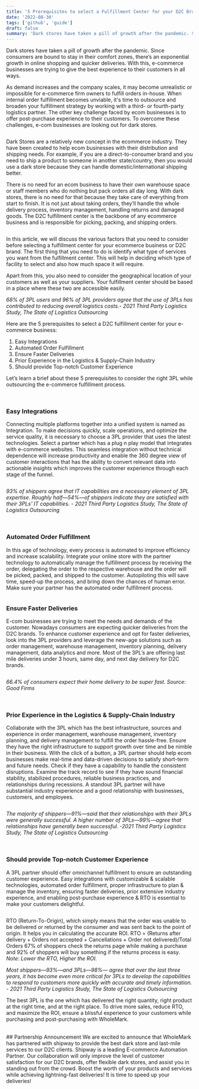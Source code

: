 ```yaml
---
title: '5 Prerequisites to select a Fulfillment Center for your D2C Brand'
date: '2022-08-30'
tags: ['github', 'guide']
draft: false
summary: 'Dark stores have taken a pill of growth after the pandemic. Since consumers are bound to stay in their comfort zones, there’s an exponential growth in online shopping and quicker deliveries. With this, e-commerce businesses are trying to give the best experience to their customers in all ways.'
---
```


Dark stores have taken a pill of growth after the pandemic. Since consumers are bound to stay in their comfort zones, there’s an exponential growth in online shopping and quicker deliveries. With this, e-commerce businesses are trying to give the best experience to their customers in all ways. 

As demand increases and the company scales, it may become unrealistic or impossible for e-commerce firm owners to fulfill orders in-house. When internal order fulfillment becomes unviable, it's time to outsource and broaden your fulfillment strategy by working with a third- or fourth-party logistics partner. The other key challenge faced by ecom businesses is to offer post-purchase experience to their customers. To overcome these challenges, e-com businesses are looking out for dark stores. 

<Image image="huge-warehouse.jpeg" />  

Dark Stores are a relatively new concept in the ecommerce industry. They have been created to help ecom businesses with their distribution and shipping needs. For example, if you are a direct-to-consumer brand and you need to ship a product to someone in another state/country, then you would use a dark store because they can handle domestic/international shipping better.

There is no need for an ecom business to have their own warehouse space or staff members who do nothing but pack orders all day long. With dark stores, there is no need for that because they take care of everything from start to finish. It is not just about taking orders, they’ll handle the whole delivery process, inventory management, handling returns and damaged goods. The D2C fulfillment center is the backbone of any ecommerce business and is responsible for picking, packing, and shipping orders.

<Image image="d2c-pink-background.jpeg" />  

In this article, we will discuss the various factors that you need to consider before selecting a fulfillment center for your ecommerce business or D2C brand. The first thing that you need to do is identify what type of services you want from the fulfillment center. This will help in deciding which type of facility to select and also how much space it will require.

Apart from this, you also need to consider the geographical location of your customers as well as your suppliers. Your fulfillment center should be based in a place where these two are accessible easily. 

_68% of 3PL users and 96% of 3PL providers agree that the use of 3PLs has contributed to reducing overall logistics costs.- 2021 Third Party Logistics Study, The State of Logistics Outsourcing_

Here are the 5 prerequisites to select a D2C fulfillment center for your e-commerce business:
1. Easy Integrations
2. Automated Order Fulfillment
3. Ensure Faster Deliveries
4. Prior Experience in the Logistics & Supply-Chain Industry
5. Should provide Top-notch Customer Experience

Let’s learn a brief about these 5 prerequisites to consider the right 3PL while outsourcing the e-commerce fulfillment process.

<br/>

### Easy Integrations
Connecting multiple platforms together into a unified system is named as Integration. To make decisions quickly, scale operations, and optimize the service quality, it is necessary to choose a 3PL provider that uses the latest technologies. Select a partner which has a plug n play model that integrates with e-commerce websites. This seamless integration without technical dependence will increase productivity and enable the 360 degree view of customer interactions that has the ability to convert relevant data into actionable insights which improves the customer experience through each stage of the funnel.

<Image image="easy-integration.png" />  

_93% of shippers agree that IT capabilities are a necessary element of 3PL expertise. Roughly half—54%—of shippers indicate they are satisfied with their 3PLs’ IT capabilities. - 2021 Third Party Logistics Study, The State of Logistics Outsourcing_

<br/>

### Automated Order Fulfillment
In this age of technology, every process is automated to improve efficiency and increase scalability. Integrate your online store with the partner technology to  automatically manage the fulfillment process by receiving the order, delegating the order to the respective warehouse and the order will be picked, packed, and shipped to the customer. Autopiloting this will save time, speed-up the process, and bring down the chances of human error. Make sure your partner has the automated order fulfillment process. 

<Image image="automate-order-fulfillment.jpg" />  

<br/>

### Ensure Faster Deliveries

E-com businesses are trying to meet the needs and demands of the customer. Nowadays consumers are expecting quicker deliveries from the D2C brands. To enhance customer experience and opt for faster deliveries, look into the 3PL providers and leverage the new-age solutions such as order management, warehouse management, inventory planning, delivery management, data analytics and more. Most of the 3PL’s are offering last mile deliveries under 3 hours, same day, and next day delivery for D2C brands.

<Image image="faster-delivery-with-wm.gif" />  

_66.4% of consumers expect their home delivery to be super fast. Source: Good Firms_

<br/>

### Prior Experience in the Logistics & Supply-Chain Industry

Collaborate with the 3PL which has the best infrastructure, sources and experience in order management, warehouse management, inventory planning, and delivery management to fulfill the order hassle-free. Ensure they have the right infrastructure to support growth over time and be nimble in their business. With the click of a button, a 3PL partner should help ecom businesses make real-time and data-driven decisions to satisfy short-term and future needs. Check if they have a capability to handle the consistent disruptions. Examine the track record to see if they have sound financial stability, stabilized procedures, reliable business practices, and relationships during recessions. A standout 3PL partner will have substantial industry experience and a good relationship with businesses, customers, and employees.

<Image image="reliable-partner.jpeg" />  

_The majority of shippers—91%—said that their relationships with their 3PLs were generally successful. A higher number of 3PLs—99%—agree that relationships have generally been successful. -2021 Third Party Logistics Study, The State of Logistics Outsourcing_

<br/>

### Should provide Top-notch Customer Experience

A 3PL partner should offer omnichannel fulfillment to ensure an outstanding customer experience. Easy integrations with customizable & scalable technologies, automated order fulfillment, proper infrastructure to plan & manage the inventory, ensuring faster deliveries, prior extensive industry experience, and enabling post-purchase experience & RTO is essential to make your customers delightful.

<Image image="top-notch.jpeg" />  

RTO (Return-To-Origin), which simply means that the order was unable to be delivered or returned by the consumer and was sent back to the point of origin. It helps you in calculating the accurate ROI.
RTO = (Returns after delivery + Orders not accepted + Cancellations + Order not delivered)/Total Orders
67% of shoppers check the returns page while making a purchase and 92% of shoppers will buy something if the returns process is easy. 
_Note: Lower the RTO, Higher the ROI._

_Most shippers—93%—and 3PLs—98%— agree that over the last three years, it has become even more critical for 3PLs to develop the capabilities to respond to customers more quickly with accurate and timely information. - 2021 Third Party Logistics Study, The State of Logistics Outsourcing_

The best 3PL is the one which has delivered the right quantity, right product at the right time, and at the right place.
To drive more sales, reduce RTO, and maximize the ROI, ensure a blissful experience to your customers while purchasing and post-purchasing with WholeMark. 

<br/>
## Partnership Announcement
We are excited to announce that WholeMark has partnered with shipway to provide the best dark store and last-mile services to our D2C clients. Shipway is a leading E-commerce Automation Partner.
Our collaboration will only improve the level of customer satisfaction for our D2C brands, offer flexible dark stores, and assist you in standing out from the crowd.
Boost the worth of your products and services while achieving lightning-fast deliveries!
It is time to speed up your deliveries!

<Image image="wm-x-shipway.png" />  
